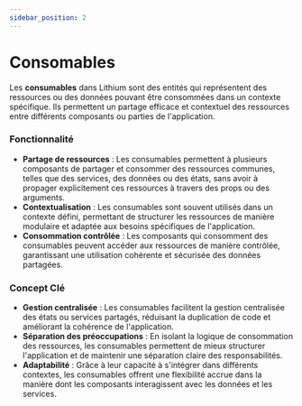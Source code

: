 ```yaml
---
sidebar_position: 2
---
```


# Consomables

Les **consumables** dans Lithium sont des entités qui représentent des ressources ou des données pouvant être consommées dans un contexte spécifique. Ils permettent un partage efficace et contextuel des ressources entre différents composants ou parties de l'application.

### Fonctionnalité

- **Partage de ressources** : Les consumables permettent à plusieurs composants de partager et consommer des ressources communes, telles que des services, des données ou des états, sans avoir à propager explicitement ces ressources à travers des props ou des arguments.
- **Contextualisation** : Les consumables sont souvent utilisés dans un contexte défini, permettant de structurer les ressources de manière modulaire et adaptée aux besoins spécifiques de l'application.
- **Consommation contrôlée** : Les composants qui consomment des consumables peuvent accéder aux ressources de manière contrôlée, garantissant une utilisation cohérente et sécurisée des données partagées.

### Concept Clé

- **Gestion centralisée** : Les consumables facilitent la gestion centralisée des états ou services partagés, réduisant la duplication de code et améliorant la cohérence de l'application.
- **Séparation des préoccupations** : En isolant la logique de consommation des ressources, les consumables permettent de mieux structurer l'application et de maintenir une séparation claire des responsabilités.
- **Adaptabilité** : Grâce à leur capacité à s'intégrer dans différents contextes, les consumables offrent une flexibilité accrue dans la manière dont les composants interagissent avec les données et les services.